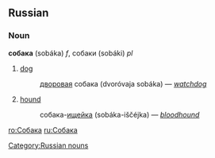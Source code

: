 ==Russian==
===Noun===
'''собака''' (sobáka) ''f'', собаки (sobáki) ''pl''

# [[dog]]
#:[[дворовая]] собака (dvoróvaja sobáka) — ''[[watchdog]]''
# [[hound]]
#:собака-[[ищейка]] (sobáka-iščéjka) — ''[[bloodhound]]''

[[ro:Собака]]
[[ru:Собака]]
[[Category:Russian nouns]]